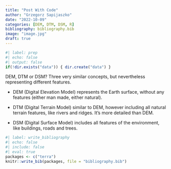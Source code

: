 ```yaml
---
title: "Post With Code"
author: "Grzegorz Sapijaszko"
date: "2022-10-09"
categories: [DEM, DTM, DSM, R]
bibliography: bibliography.bib
image: "image.jpg"
draft: true
---
```


```r
#| label: prep
#| echo: false
#| output: false
if(!dir.exists("data")) { dir.create("data") }
```


DEM, DTM or DSM? Three very similar concepts, but nevertheless representing different features. 

- DEM (Digital Elevation Model) represents the Earth surface, without any features (either man made, either natural).

- DTM (Digital Terrain Model) similar to DEM, however including all natural terrain features, like rivers and ridges. It's more detailed than DEM.

- DSM (Digital Surface Model) includes all features of the environment, like buildings, roads and trees.



```r
#| label: write_bibliography
#| echo: false
#| include: false
#| eval: true
packages <- c("terra")
knitr::write_bib(packages, file = "bibliography.bib")
```




```r

```